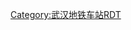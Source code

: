 {{Routemap
|title=黄金口站站线配置
|navbar=武汉地铁车站RDT/黄金口站
|title-color=white
|title-bg=blue
|collapse=yes
|map=
uhtSTRe\uhtSTRe\\\\\\~~{{RoutemapRoute|l=u|往[[新天站|新天]]}}
uSTRf!~lhSTR(r)\uSTRg!~lhSTR(l)\\\\\\
uSTR!~lhSTR(r)\uSTR2!~lhSTR2(l)\uhSTRc3\\\\\
uSTR!~lhSTR(r)\uSTRc1\uSTR+4!~lhSTR+4(l)\\\\\
uABZg2!~lhSTR(r)\uSTRc3\uSTR!~lhSTR(l)\\\\\
uSTR!~lhSTR(r)!~uSTRc1\uSTR2+4\uSTR!~lhSTR(l)!~uSTRc3\\\\\
uSTR!~lhSTR(r)\uSTRc1\uABZg+4!~lhSTR(l)\\\\\
uSTR!~lhSTR(r)\\uABZg2!~lhKRZh(l)(g)\uhENDEa-r!~uSTRc3\\\\
uSTR!~lhSTR(r)\\uSTR!~uSTRc1!~lhSTRc1!~lhSTR(l)\uhABZ2+4g\uhSTRc3\\\
uSTR!~lhSTR(r)\\uSTR!~!~lhSTR(l)\uhSTRc1\uhSTR2+4\uhSTRc3\\
uSTR!~lhSTR(r)\\uSTR!~lhSTR(l)\\uhSTRc1\uhSTR2+4!~\uhSTRc3\
uSTR!~lhSTR(r)\\uSTR!~lhSTR(l)\\\uhSTRc1\uhSTRl+4\uhCONTfq~~{{RoutemapRoute|l=r|往[[黄金口停车场]]}}
uSTR!~lhSTR(r)\\uSTR!~lhSTR(l)\\\\\
uSTR!~lhSTR(r)!~BSl\BS\uSTR!~lhSTR(l)!~BSr\\\\\
uSTR!~lhSTR(r)!~BSl\BS\uSTR!~lhSTR(l)!~BSr\\\\\
uSTR!~lhSTR(r)!~BSl\BS\uSTR!~lhSTR(l)!~BSr\\\\\~~'''2F''' 
uSTR!~lhSTR(r)!~BSl\BS\uSTR!~lhSTR(l)!~BSr\\\\\
uSTR!~lhSTR(r)!~BSl\BS\uSTR!~lhSTR(l)!~BSr\\\\\
uSTR!~lhSTR(r)\\uSTR!~lhSTR(l)\\\\\
uABZg2!~lhSTR(r)\uSTRc3\uSTR!~lhSTR(l)\\\uhSTRc2\uhSTR3+l\uhCONTfq~~{{RoutemapRoute|l=r|往[[黄金口停车场]]}}
uSTR!~lhSTR(r)!~uSTRc1\uSTR2+4\uSTR!~lhSTR(l)!~uSTRc3\\uhSTRc2\uhSTR3+1\uhSTRc4\
uSTR!~lhSTR(r)\uSTRc1\uABZg+4!~lhSTR(l)\uhSTRc2\uhSTR3+1\uhSTRc4\\
uSTR!~lhSTR(r)\\uSTR!~lhSTR(l)!~uhSTRc2\uhABZ1+3f\uhSTRc4\\\
uSTR!~lhSTR(r)\\uABZg+1!~lhKRZh(l)(f)\uhENDEe-r!~uSTRc4\\\\
uABZg2!~lhSTR(r)\uSTRc3\uSTR!~lhSTR(l)\\\\\
uSTR!~lhSTR(r)!~uSTRc1\uSTR+4!~uSTRc2\uSTR!~lhSTR(l)!~uABZg3\\\\\
uSTR!~lhSTR(r)\uABZg+1\uSTR!~lhSTR(l)!~uSTRc4\\\\\
uSTR!~lhSTR(r)\uSTR\uSTR!~lhSTR(l)\\\\\
uSTR!~lhSTR(r)\uSTR\uSTR!~lhSTR(l)\\\\\
uSTR!~lhSTR(r)\uSTR\uSTR!~lhSTR(l)\\\\\
uSTR!~lhSTR(r)\uSTR\uSTR!~lhSTR(l)\\\\\
uSTR!~lhSTR(r)!~uSTRc2\uABZg3\uSTR!~lhSTR(l)\\\\\
uSTR!~lhSTR(r)!~uABZg+1\uENDEe!~uSTRc4\uSTR!~lhSTR(l)\\\\\
uSTRf!~lhSTR(r)\\uSTRg!~lhSTR(l)\\\\\~~{{RoutemapRoute|l=d|往[[孟家铺站|孟家铺]]}}
}}<noinclude>
{{rdt intro|[[黄金口站]]}}
[[Category:武汉地铁车站RDT]]
<noinclude>